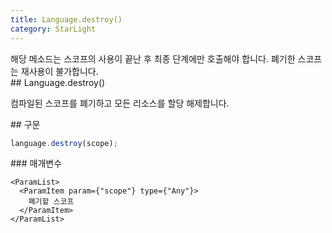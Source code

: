 ```yaml
---
title: Language.destroy()
category: StarLight
---
```


<Section>
  <Noti type="warning">
    해당 메소드는 스코프의 사용이 끝난 후 최종 단계에만 호출해야 합니다. 폐기한 스코프는 재사용이 불가합니다.
  </Noti>
</Section>
<Section>
  ## Language.destroy()

  컴파일된 스코프를 폐기하고 모든 리소스를 할당 해제합니다.
</Section>
<Section>
  ## 구문

  ~~~js
  language.destroy(scope);
  ~~~

  <Section>
    ### 매개변수

    <ParamList>
      <ParamItem param={"scope"} type={"Any"}>
        폐기할 스코프
      </ParamItem>
    </ParamList>
  </Section>
</Section>